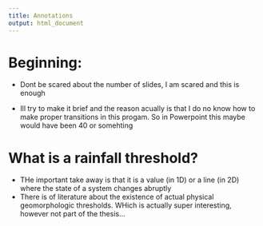 ---
title: Annotations
output: html_document
---
  
# Beginning:
  
- Dont be scared about the number of slides, I am scared and this is enough

- Ill try to make it brief and the reason acually is that I do no know how to make proper transitions
in this progam. So in Powerpoint this maybe would have been 40 or somehting


# What is a rainfall threshold?

- THe important take away is that it is a value (in 1D) or a line (in 2D) where the state of a system changes abruptly
- There is  of literature about the existence of actual physical geomorphologic thresholds. WHich is actually super interesting, however not part of the thesis...
